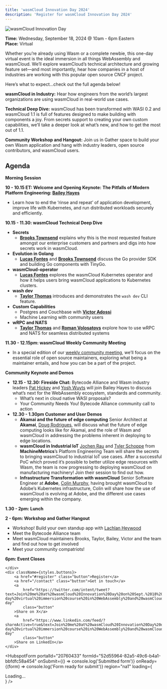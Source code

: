 ```yaml
---
title: 'wasmCloud Innovation Day 2024'
description: 'Register for wasmCloud Innovation Day 2024'
---
```


![wasmCloud Innovation Day](./_assets/innovation-day.png)

**Time:** Wednesday, September 18, 2024 @ 10am - 6pm Eastern  
**Place:** Virtual

Whether you’re already using Wasm or a complete newbie, this one-day virtual event is the ideal immersion in all things WebAssembly and wasmCloud. We’ll explore wasmCloud’s technical architecture and growing feature set&mdash;and most importantly, hear how companies in a host of industries are working with this popular open source CNCF project.

Here’s what to expect…check out the full agenda below!

**wasmCloud in Industry:** Hear how engineers from the world’s largest organizations are using wasmCloud in real-world use cases.

**Technical Deep Dive:** wasmCloud has been transformed with WASI 0.2 and wasmCloud 1.1 is full of features designed to make building with components a joy. From secrets support to creating your own custom capabilities, we’ll take a deeper look at what’s new, and how to get the most out of 1.1.

**Community Workshop and Hangout:** Join us in Gather space to build your own Wasm application and hang with industry leaders, open source contributors, and wasmCloud users.

<div className={styles.details}>
    <div>
        <h2>Agenda</h2>

**Morning Session**  

**10 - 10.15 ET: Welcome and Opening Keynote:** **The Pitfalls of Modern Platform Engineering: [Bailey Hayes](https://github.com/ricochet)**

- Learn how to end the ‘rinse and repeat’ of application development, improve life with Kubernetes, and run distributed workloads securely and efficiently.

**10.15 - 11.30: wasmCloud Technical Deep Dive**

- **Secrets**
    - [**Brooks Townsend**](https://github.com/brooksmtownsend) explains why this is the most requested feature amongst our enterprise customers and partners and digs into how secrets work in wasmCloud.
- **Evolution in Golang**
    - [**Lucas Fontes**](https://github.com/lxfontes) and [**Brooks Townsend**](https://github.com/brooksmtownsend) discuss the Go provider SDK and building Go components with TinyGo.
- **wasmCloud-operator**
    - [**Lucas Fontes**](https://github.com/lxfontes) explores the wasmCloud Kubernetes operator and how it helps users bring wasmCloud applications to Kubernetes clusters.
- **wash dev**
    - [**Taylor Thomas**](https://github.com/thomastaylor312) introduces and demonstrates the `wash dev` CLI feature.
- **Custom Capabilities**
    - Postgres and Couchbase with [**Victor Adossi**](https://github.com/vados-cosmonic)
    - Machine Learning with community users
- **wRPC and NATS**
    - [**Taylor Thomas**](https://github.com/thomastaylor312) and [**Roman Volosatovs**](https://github.com/rvolosatovs) explore how to use wRPC and NATS for seamless distributed systems

**11.30 - 12.15pm: wasmCloud Weekly Community Meeting**

- In a special edition of our [weekly community meeting](https://wasmcloud.com/community), we’ll focus on the essential role of open source maintainers, exploring what being a maintainer entails, and how you can be a part of the project.

**Community Keynote and Demos**

- **12.15 - 12.30: Fireside Chat:** Bytecode Alliance and Wasm industry leaders [Pat Hickey](https://github.com/pchickey) and [Yosh Wuyts](https://github.1git.de/yoshuawuyts) will join Bailey Hayes to discuss what’s next for the WebAssembly ecosystem, standards and community.
    - What’s next in cloud native WASI proposals?
    - Your Community Needs You! Bytecode Alliance community call to action
- **12.30 - 1.30pm Customer and User Demos**
    - **Akamai and the future of edge computing**
    Senior Architect at **Akamai**, [Doug Rodrigues](https://github.com/djrodrigues), will discuss what the future of edge computing looks like for Akamai, and the role of Wasm and wasmCloud in addressing the problems inherent in deploying to edge locations.
    - **wasmCloud in Industrial IoT**
    [Jochen Rau](https://github.com/jocrau) and [Tyler Schoppe](https://github.com/tylerschoppe) from **MachineMetrics**’s Platform Engineering Team will share the secrets to bringing wasmCloud to industrial IoT use cases. After a successful PoC which proved it’s possible to better utilize edge resources with Wasm, the team is now progressing to deploying wasmCloud on manufacturing machinery! Join their session to find out how.
    - **Infrastructure Transformation with wasmCloud**
    Senior Software Engineer at **Adobe**, [Colin Murphy](https://github.com/cdmurph32), having brought wasmCloud to Adobe’s Kubernetes infrastructure, Colin will share how the use of wasmCloud is evolving at Adobe, and the different use cases emerging within the company.

**1.30 - 2pm: Lunch**

**2 - 6pm: Workshop and Gather Hangout**

- Workshop! Build your own standup app with [Lachlan Heywood](https://www.notion.so/cd7e2b68ae934af5a9edd419f5f57817?pvs=21)
- Meet the Bytecode Alliance team
- Meet wasmCloud maintainers Brooks, Taylor, Bailey, Victor and the team and find out how to get involved
- Meet your community compatriots!

**6pm: Event Closes**

    </div>
    <div className={styles.buttons}>
        <a href="#register" class="button">Register</a>
        <a href="/contact" class="button">Get in touch</a>
        <a
            href="https://twitter.com/intent/tweet?text=Join%20me%20at%20wasmCloud%20Innovation%20Day%20on%20Sept.%2018%20for%20a%20free%2C%20one-day%20virtual%20immersion%20course%20in%20WebAssembly%20and%20wasmCloud!%20https%3A%2F%2Fwasmcloud.com%2Finnovation-day"
            class="button"
        >Share on X</a>
        <a
            href="https://www.linkedin.com/feed/?shareActive=true&text=Join%20me%20at%20wasmCloud%20Innovation%20Day%20on%20Sept.%2018%20for%20a%20free,%20one-day%20virtual%20immersion%20course%20in%20WebAssembly%20and%20wasmCloud!%20https://wasmcloud.com/innovation-day"
            class="button"
        >Share on LinkedIn</a>
    </div>    
</div> 

<div id="register">

<HubspotForm
  portalId="20760433"
  formId="52d55964-82a5-49c6-b4a1-bbfdfc58a454"
  onSubmit={() => console.log('Submitted form')}
  onReady={(form) => console.log('Form ready for submit')}
  region="na1"
  loading={<div>Loading...</div>}
/>

</div>